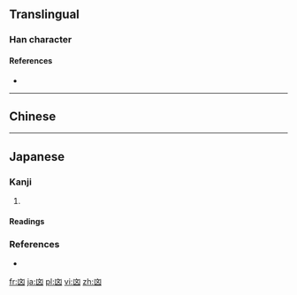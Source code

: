 {{also|㐫}}

==Translingual==

===Han character===
{{Han char|rn=17|rad=凵|as=04|sn=6|four=|canj=UYK|ids=⿶凵文}}

====References====
* {{Han ref|kx=0135.151|uh=34D9|ud=13529}}

----

==Chinese==
{{zh-see|凶|v}}

----

==Japanese==

===Kanji===
{{ja-kanji|grade=|rs=凵04}}

# {{alternative form of|凶|lang=ja}}

====Readings====
{{ja-readings
|on=[[きょう]] (kyō)
|kun=
}}

===References===
* {{R:Koseki Moji|021480}}

[[fr:㓙]]
[[ja:㓙]]
[[pl:㓙]]
[[vi:㓙]]
[[zh:㓙]]